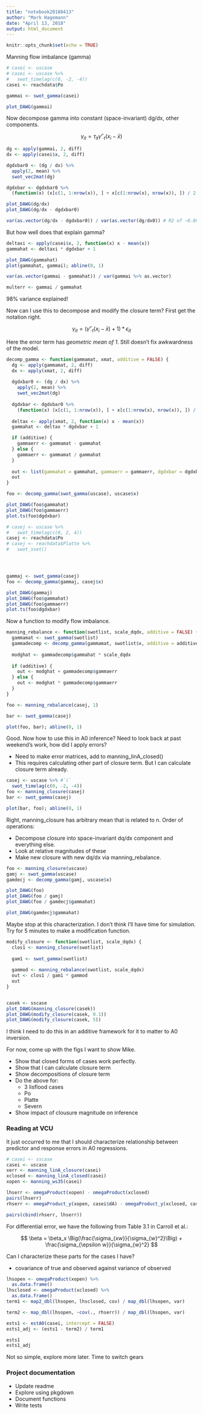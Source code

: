 ```yaml
---
title: "notebook20180413"
author: "Mark Hagemann"
date: "April 13, 2018"
output: html_document
---
```


```r
knitr::opts_chunk$set(echo = TRUE)
```


Manning flow imbalance (gamma)



```r
# casei <- uscase
# casei <- uscase %>%
#   swot_timelag(c(0, -2, -4))
casei <- reachdata$Po

gammai <- swot_gamma(casei)

plot_DAWG(gammai)
```

Now decompose gamma into constant (space-invariant) dg/dx, other components. 

$$
\gamma_{it} = \tau_{it}\bar{\gamma}'_{\cdot t}(x_i - \bar{x})
$$

```r
dg <- apply(gammai, 2, diff)
dx <- apply(casei$x, 2, diff)

dgdxbar0 <- (dg / dx) %>% 
  apply(2, mean) %>% 
  swot_vec2mat(dg)

dgdxbar <- dgdxbar0 %>% 
  (function(x) (x[c(1, 1:nrow(x)), ] + x[c(1:nrow(x), nrow(x)), ]) / 2) # give the right dimensions

plot_DAWG(dg/dx)
plot_DAWG(dg/dx - dgdxbar0)

var(as.vector(dg/dx - dgdxbar0)) / var(as.vector(dg/dx0)) # R2 of ~0.86
```

But how well does that explain gamma?

```r
deltaxi <- apply(casei$x, 2, function(x) x - mean(x))
gammahat <- deltaxi * dgdxbar + 1

plot_DAWG(gammahat)
plot(gammahat, gammai); abline(0, 1)

var(as.vector(gammai - gammahat)) / var(gammai %>% as.vector)

multerr <- gammai / gammahat

```

98% variance explained!

Now can I use this to decompose and modify the closure term? First get the notation right. 

$$
\gamma_{it} = (\bar{\gamma}'_{\cdot t}(x_i - \bar{x}) + 1) * \epsilon_{it}
$$

Here the error term has *geometric mean of 1*. Still doesn't fix awkwardness of the model. 


```r
decomp_gamma <- function(gammamat, xmat, additive = FALSE) {
  dg <- apply(gammamat, 2, diff)
  dx <- apply(xmat, 2, diff)
  
  dgdxbar0 <- (dg / dx) %>% 
    apply(2, mean) %>% 
    swot_vec2mat(dg)
  
  dgdxbar <- dgdxbar0 %>% 
    (function(x) (x[c(1, 1:nrow(x)), ] + x[c(1:nrow(x), nrow(x)), ]) / 2) # give the right dimensions
  
  deltax <- apply(xmat, 2, function(x) x - mean(x))
  gammahat <- deltax * dgdxbar + 1

  if (additive) {
    gammaerr <- gammamat - gammahat
  } else {
    gammaerr <- gammamat / gammahat
  }
  
  out <- list(gammahat = gammahat, gammaerr = gammaerr, dgdxbar = dgdxbar[1, ])
  out
}

foo <- decomp_gamma(swot_gamma(uscase), uscase$x)

plot_DAWG(foo$gammahat)
plot_DAWG(foo$gammaerr)
plot.ts(foo$dgdxbar)
```


```r

# casej <- uscase %>% 
#   swot_timelag(c(0, 2, 4))
casej <- reachdata$Po
# casej <- reachdata$Platte %>% 
#   swot_sset()




gammaj <- swot_gamma(casej)
foo <- decomp_gamma(gammaj, casej$x)

plot_DAWG(gammaj)
plot_DAWG(foo$gammahat)
plot_DAWG(foo$gammaerr)
plot.ts(foo$dgdxbar)
```


Now a function to modify flow imbalance. 

```r

manning_rebalance <- function(swotlist, scale_dqdx, additive = FALSE) {
  gammamat <- swot_gamma(swotlist)
  gammadecomp <- decomp_gamma(gammamat, swotlist$x, additive = additive)
  
  modghat <- gammadecomp$gammahat * scale_dqdx
  
  if (additive) {
    out <- modghat + gammadecomp$gammaerr
  } else {
    out <- modghat * gammadecomp$gammaerr
  }
} 

foo <- manning_rebalance(casej, 1)

bar <- swot_gamma(casej)

plot(foo, bar); abline(0, 1)
```

Good. Now how to use this in A0 inference? Need to look back at past weekend's work, how did I apply errors?

- Need to make error matrices, add to manning_linA_closed() 
- This requires calculating other part of closure term. But I can calculate closure term already. 

```r
casej <- uscase %>% #`(`
  swot_timelag(c(0, -2, -4))
foo <- manning_closure(casej)
bar <- swot_gamma(casej)

plot(bar, foo); abline(0, 1)
```

Right, manning_closure has arbitrary mean that is related to n. Order of operations:

- Decompose closure into space-invariant dq/dx component and everything else. 
- Look at relative magnitudes of these
- Make new closure with new dq/dx via manning_rebalance.

```r
foo <- manning_closure(uscase)
gamj <- swot_gamma(uscase)
gamdecj <- decomp_gamma(gamj, uscase$x)

plot_DAWG(foo)
plot_DAWG(foo / gamj)
plot_DAWG(foo / gamdecj$gammahat)

plot_DAWG(gamdecj$gammahat)

```

Maybe stop at this characterization. I don't think I'll have time for simulation. Try for 5 minutes to make a modification function.

```r
modify_closure <- function(swotlist, scale_dqdx) {
  clos1 <- manning_closure(swotlist)
  
  gam1 <- swot_gamma(swotlist)
  
  gammod <- manning_rebalance(swotlist, scale_dqdx)
  out <- clos1 / gam1 * gammod
  out
}


casek <- sscase
plot_DAWG(manning_closure(casek))
plot_DAWG(modify_closure(casek, 0.1))
plot_DAWG(modify_closure(casek, 5))
```

I think I need to do this in an additive framework for it to matter to A0 inversion. 

For now, come up with the figs I want to show Mike. 

- Show that closed forms of cases work perfectly. 
- Show that I can calculate closure term
- Show decompositions of closure term
- Do the above for:
    - 3 lisflood cases
    - Po
    - Platte
    - Severn
- Show impact of clousure magnitude on inference 


### Reading at VCU

It just occurred to me that I should characterize relationship between predictor and response errors in A0 regressions. 

```r
# casei <- sscase
casei <- uscase
xerr <- manning_linA_closure(casei)
xclosed <- manning_linA_closed(casei)
xopen <- manning_ws35(casei)

lhserr <- omegaProduct(xopen) - omegaProduct(xclosed)
pairs(lhserr)
rhserr <- omegaProduct_y(xopen, casei$dA) - omegaProduct_y(xclosed, casei$dA)

pairs(cbind(rhserr, lhserr))
```


For differential error, we have the following from Table 3.1 in Carroll et al.:

$$
\beta = \beta_x \Big(\frac{\sigma_{xw}}{\sigma_{w}^2}\Big) + \frac{\sigma_{\epsilon w}}{\sigma_{w}^2}
$$

Can I characterize these parts for the cases I have?

- covariance of true and observed against variance of observed

```r
lhsopen <- omegaProduct(xopen) %>% 
  as.data.frame()
lhsclosed <- omegaProduct(xclosed) %>% 
  as.data.frame()
term1 <- map2_dbl(lhsopen, lhsclosed, cov) / map_dbl(lhsopen, var)

term2 <- map_dbl(lhsopen, ~cov(., rhserr)) / map_dbl(lhsopen, var)

ests1 <- estA0(casei, intercept = FALSE)
ests1_adj <- (ests1 - term2) / term1

ests1
ests1_adj
```

Not so simple, explore more later. Time to switch gears

### Project documentation

- Update readme
- Explore using pkgdown
- Document functions
- Write tests



